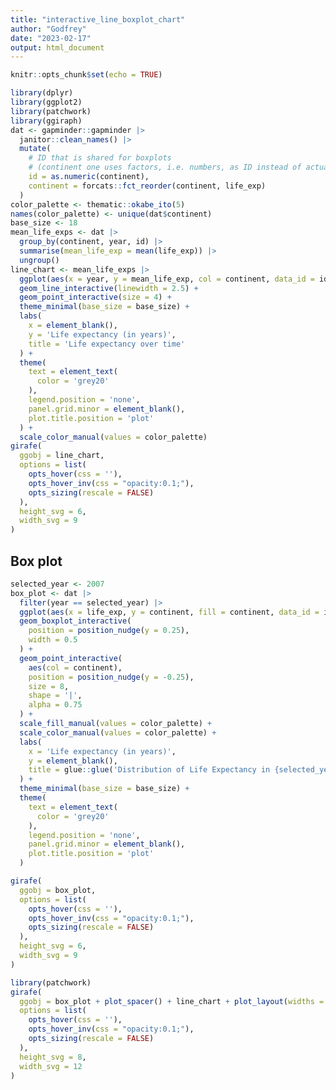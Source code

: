 ```yaml
---
title: "interactive_line_boxplot_chart"
author: "Godfrey"
date: "2023-02-17"
output: html_document
---
```


```r
knitr::opts_chunk$set(echo = TRUE)
```


```r
library(dplyr)
library(ggplot2)
library(patchwork)
library(ggiraph)
dat <- gapminder::gapminder |> 
  janitor::clean_names() |> 
  mutate(
    # ID that is shared for boxplots 
    # (continent one uses factors, i.e. numbers, as ID instead of actual continent names)
    id = as.numeric(continent),
    continent = forcats::fct_reorder(continent, life_exp)
  )
color_palette <- thematic::okabe_ito(5)
names(color_palette) <- unique(dat$continent)
base_size <- 18
mean_life_exps <- dat |> 
  group_by(continent, year, id) |> 
  summarise(mean_life_exp = mean(life_exp)) |> 
  ungroup()
line_chart <- mean_life_exps |> 
  ggplot(aes(x = year, y = mean_life_exp, col = continent, data_id = id)) +
  geom_line_interactive(linewidth = 2.5) +
  geom_point_interactive(size = 4) +
  theme_minimal(base_size = base_size) +
  labs(
    x = element_blank(),
    y = 'Life expectancy (in years)',
    title = 'Life expectancy over time'
  ) +
  theme(
    text = element_text(
      color = 'grey20'
    ),
    legend.position = 'none',
    panel.grid.minor = element_blank(),
    plot.title.position = 'plot'
  ) +
  scale_color_manual(values = color_palette)
girafe(
  ggobj = line_chart,
  options = list(
    opts_hover(css = ''),
    opts_hover_inv(css = "opacity:0.1;"),
    opts_sizing(rescale = FALSE)
  ),
  height_svg = 6,
  width_svg = 9
)
```


## Box plot

```r
selected_year <- 2007
box_plot <- dat |> 
  filter(year == selected_year) |> 
  ggplot(aes(x = life_exp, y = continent, fill = continent, data_id = id)) +
  geom_boxplot_interactive(
    position = position_nudge(y = 0.25), 
    width = 0.5
  ) +
  geom_point_interactive(
    aes(col = continent),
    position = position_nudge(y = -0.25),
    size = 8,
    shape = '|',
    alpha = 0.75
  ) +
  scale_fill_manual(values = color_palette) +
  scale_color_manual(values = color_palette) +
  labs(
    x = 'Life expectancy (in years)',
    y = element_blank(),
    title = glue::glue('Distribution of Life Expectancy in {selected_year}')
  ) +
  theme_minimal(base_size = base_size) +
  theme(
    text = element_text(
      color = 'grey20'
    ),
    legend.position = 'none',
    panel.grid.minor = element_blank(),
    plot.title.position = 'plot'
  ) 
```


```r
girafe(
  ggobj = box_plot,
  options = list(
    opts_hover(css = ''),
    opts_hover_inv(css = "opacity:0.1;"),
    opts_sizing(rescale = FALSE)
  ),
  height_svg = 6,
  width_svg = 9
)
```



```r
library(patchwork)
girafe(
  ggobj = box_plot + plot_spacer() + line_chart + plot_layout(widths = c(0.45, 0.1, 0.45)),
  options = list(
    opts_hover(css = ''),
    opts_hover_inv(css = "opacity:0.1;"),
    opts_sizing(rescale = FALSE)
  ),
  height_svg = 8,
  width_svg = 12
)
```
